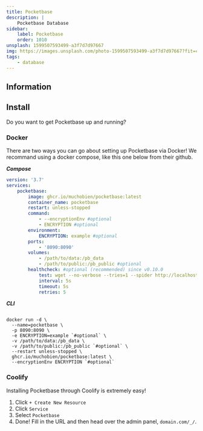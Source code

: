 ```yaml
---
title: Pocketbase
description: |
    Pocketbase Database
sidebar:
    label: Pocketbase
    order: 1010
unsplash: 1599507593499-a3f7d7d97667
img: https://images.unsplash.com/photo-1599507593499-a3f7d7d97667?fit=crop&w=1400&h=700&q=75
tags:
    - database
---
```


## Information

## Install

Do you want to get Pocketbase up and running?

### Docker

There are two ways you can go about setting up Pocketbase via Docker!
We recommand using a docker compose, like this one below from their github.

**_Compose_**

```yaml
version: '3.7'
services:
    pocketbase:
        image: ghcr.io/muchobien/pocketbase:latest
        container_name: pocketbase
        restart: unless-stopped
        command:
            - --encryptionEnv #optional
            - ENCRYPTION #optional
        environment:
            ENCRYPTION: example #optional
        ports:
            - '8090:8090'
        volumes:
            - /path/to/data:/pb_data
            - /path/to/public:/pb_public #optional
        healthcheck: #optional (recommended) since v0.10.0
            test: wget --no-verbose --tries=1 --spider http://localhost:8090/api/health || exit 1
            interval: 5s
            timeout: 5s
            retries: 5
```

**_CLI_**

```shell

docker run -d \
  --name=pocketbase \
  -p 8090:8090 \
  -e ENCRYPTION=example `#optional` \
  -v /path/to/data:/pb_data \
  -v /path/to/public:/pb_public `#optional` \
  --restart unless-stopped \
  ghcr.io/muchobien/pocketbase:latest \
  --encryptionEnv ENCRYPTION `#optional`

```

### Coolify

Installing Pocketbase through Coolify is extremely easy!

1. Click `+ Create New Resource`
2. Click `Service`
3. Select `Pocketbase`
4. Done! Fill in the URL and then head over the admin panel, `domain.com/_/`.
